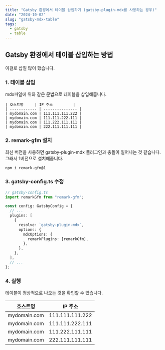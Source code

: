 ```yaml
---
title: "Gatsby 환경에서 테이블 삽입하기 (gatsby-plugin-mdx를 사용하는 경우)"
date: "2024-10-02"
slug: "gatsby-mdx-table"
tags:
  - gatsby
  - table
---
```


## Gatsby 환경에서 테이블 삽입하는 방법

이걸로 삽질 많이 했습니다.

### 1. 테이블 삽입

mdx파일에 위와 같은 문법으로 테이블을 삽입해줍니다.

```
| 호스트명     | IP 주소         |
| ------------ | --------------- |
| mydomain.com | 111.111.111.222 |
| mydomain.com | 111.111.222.111 |
| mydomain.com | 111.222.111.111 |
| mydomain.com | 222.111.111.111 |
```

### 2. remark-gfm 설치

최신 버전을 사용하면 gatsby-plugin-mdx 플러그인과 충돌이 일어나는 것 같습니다. 그래서 1버전으로 설치해줍니다.

```
npm i remark-gfm@1
```

### 3. gatsby-config.ts 수정

```typescript
// gatsby-config.ts
import remarkGfm from "remark-gfm";

const config: GatsbyConfig = {
  // ...
  plugins: [
    {
      resolve: `gatsby-plugin-mdx`,
      options: {
        mdxOptions: {
          remarkPlugins: [remarkGfm],
        },
      },
    },
  ],
  // ...
};
```

### 4. 실행

테이블이 정상적으로 나오는 것을 확인할 수 있습니다.

| 호스트명     | IP 주소         |
| ------------ | --------------- |
| mydomain.com | 111.111.111.222 |
| mydomain.com | 111.111.222.111 |
| mydomain.com | 111.222.111.111 |
| mydomain.com | 222.111.111.111 |
